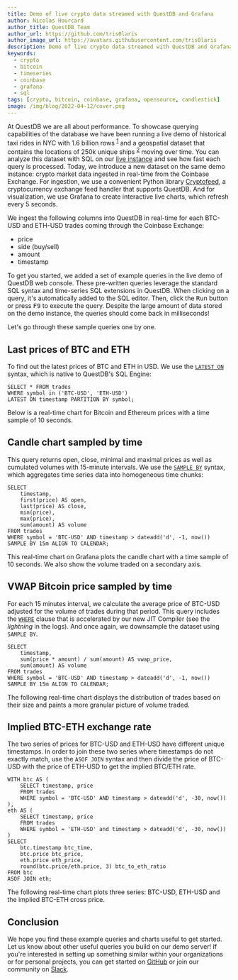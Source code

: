 ```yaml
---
title: Demo of live crypto data streamed with QuestDB and Grafana
author: Nicolas Hourcard
author_title: QuestDB Team
author_url: https://github.com/tris0laris
author_image_url: https://avatars.githubusercontent.com/tris0laris
description: Demo of live crypto data streamed with QuestDB and Grafana
keywords:
  - crypto
  - bitcoin
  - timeseries
  - coinbase
  - grafana
  - sql
tags: [crypto, bitcoin, coinbase, grafana, opensource, candlestick]
image: /img/blog/2022-04-12/cover.png 
---
```


<Banner
  alt="Live crypto data ingested in QuestDB and displayed on Grafana"
  height={360}
  src="/img/blog/2022-04-12/cover.png"
  width={650}
/>

At QuestDB we are all about performance. To showcase querying capabilities of
the database we have been running a live demo of historical taxi rides in NYC with 1.6 billion rows  <sup>[1]</sup> and a geospatial dataset that contains the locations of 250k unique ships <sup>[2]</sup> moving over time. You can analyze this dataset with SQL on our [live instance](https://demo.questdb.io/) and see how fast each query is processed. Today, we introduce a new dataset on the same demo instance: crypto market
data ingested in real-time from the Coinbase Exchange. For ingestion, we use a
convenient Python library [Cryptofeed](https://github.com/bmoscon/cryptofeed), a
cryptocurrency exchange feed handler that supports QuestDB. And for
visualization, we use Grafana to create interactive live charts, which refresh
every 5 seconds.

<!--truncate-->

We ingest the following columns into QuestDB in real-time for each BTC-USD and
ETH-USD trades coming through the Coinbase Exchange:

- price
- side (buy/sell)
- amount
- timestamp

To get you started, we added a set of example queries in the live demo of
QuestDB web console. These pre-written queries leverage the standard SQL syntax
and time-series SQL extensions in QuestDB. When clicking on a query, it's
automatically added to the SQL editor. Then, click the <kbd>Run</kbd> button or
press <kbd>F9</kbd> to execute the query. Despite the large amount of data
stored on the demo instance, the queries should come back in milliseconds!

Let's go through these sample queries one by one.

## Last prices of BTC and ETH

To find out the latest prices of BTC and ETH in USD. We use the
[`LATEST ON`](https://questdb.io/docs/reference/sql/latest-on) syntax, which is
native to QuestDB's SQL Engine:

<p>

  ```questdb-sql title="Latest BTC and ETH prices"
  SELECT * FROM trades
  WHERE symbol in ('BTC-USD', 'ETH-USD')
  LATEST ON timestamp PARTITION BY symbol;
  ```

  <QueryButton
    href="https://demo.questdb.io/?query=SELECT%20%2a%20FROM%20trades%0AWHERE%20symbol%20in%20%28%27BTC-USD%27%2C%20%27ETH-USD%27%29%0ALATEST%20ON%20timestamp%20PARTITION%20BY%20symbol%3B"
  />
</p>

Below is a real-time chart for Bitcoin and Ethereum prices with a time sample of 10
seconds.

<Grafana src="https://dashboard.questdb.io/d-solo/624FG0snk/public-dashboard-1?orgId=1&panelId=10&refresh=5s" />

## Candle chart sampled by time

This query returns open, close, minimal and maximal prices as well as cumulated
volumes with 15-minute intervals. We use the
[`SAMPLE BY`](https://questdb.io/docs/reference/sql/sample-by/) syntax, which
aggregates time series data into homogeneous time chunks:

<p>

  ```questdb-sql title="Candle chart with 15-minute intervals"
  SELECT 
      timestamp,
      first(price) AS open,
      last(price) AS close,
      min(price),
      max(price),
      sum(amount) AS volume
  FROM trades
  WHERE symbol = 'BTC-USD' AND timestamp > dateadd('d', -1, now())
  SAMPLE BY 15m ALIGN TO CALENDAR;
  ```

  <QueryButton
    href="https://demo.questdb.io/?query=SELECT%20%0A%20%20%20%20timestamp%2C%0A%20%20%20%20first%28price%29%20AS%20open%2C%0A%20%20%20%20last%28price%29%20AS%20close%2C%0A%20%20%20%20min%28price%29%2C%0A%20%20%20%20max%28price%29%2C%0A%20%20%20%20sum%28amount%29%20AS%20volume%0AFROM%20trades%0AWHERE%20symbol%20%3D%20%27BTC-USD%27%20AND%20timestamp%20%3E%20dateadd%28%27d%27%2C%20-1%2C%20now%28%29%29%0ASAMPLE%20BY%2015m%20ALIGN%20TO%20CALENDAR%3B"
  />
</p>

This real-time chart on Grafana plots the candle chart with a time sample of 10
seconds. We also show the volume traded on a secondary axis.

<Grafana src="https://dashboard.questdb.io/d-solo/624FG0snk/public-dashboard-1?orgId=1&panelId=8&refresh=5s" />

## VWAP Bitcoin price sampled by time

For each 15 minutes interval, we calculate the average price of BTC-USD adjusted
for the volume of trades during that period. This query includes the
[`WHERE`](https://questdb.io/docs/reference/sql/where/) clause that is
accelerated by our new JIT Compiler (see the _lightning_ in the logs). And once
again, we downsample the dataset using `SAMPLE BY`.

<p>

  ```questdb-sql title="Volume-weighted average price"
  SELECT 
      timestamp,
      sum(price * amount) / sum(amount) AS vwap_price,
      sum(amount) AS volume
  FROM trades
  WHERE symbol = 'BTC-USD' AND timestamp > dateadd('d', -1, now())
  SAMPLE BY 15m ALIGN TO CALENDAR;
  ```

  <QueryButton
    href="https://demo.questdb.io/?query=SELECT%20%0A%20%20%20%20timestamp%2C%0A%20%20%20%20sum%28price%20%2a%20amount%29%20%2F%20sum%28amount%29%20AS%20vwap_price%2C%0A%20%20%20%20sum%28amount%29%20AS%20volume%0AFROM%20trades%0AWHERE%20symbol%20%3D%20%27BTC-USD%27%20AND%20timestamp%20%3E%20dateadd%28%27d%27%2C%20-1%2C%20now%28%29%29%0ASAMPLE%20BY%2015m%20ALIGN%20TO%20CALENDAR%3B"
  />
</p>

The following real-time chart displays the distribution of trades based on their
size and paints a more granular picture of volume traded.

<Grafana src="https://dashboard.questdb.io/d-solo/624FG0snk/public-dashboard-1?orgId=1&panelId=12&refresh=5s" />

## Implied BTC-ETH exchange rate

The two series of prices for BTC-USD and ETH-USD have different unique
timestamps. In order to join these two series where timestamps do not exactly
match, use the `ASOF JOIN` syntax and then divide the price of BTC-USD with the
price of ETH-USD to get the implied BTC/ETH rate.

<p>

  ```questdb-sql title="Implied BTC-ETH exchange rate"
  WITH btc AS (
      SELECT timestamp, price
      FROM trades
      WHERE symbol = 'BTC-USD' AND timestamp > dateadd('d', -30, now())
  ), 
  eth AS (
      SELECT timestamp, price
      FROM trades
      WHERE symbol = 'ETH-USD' and timestamp > dateadd('d', -30, now())
  )
  SELECT 
      btc.timestamp btc_time, 
      btc.price btc_price, 
      eth.price eth_price, 
      round(btc.price/eth.price, 3) btc_to_eth_ratio
  FROM btc
  ASOF JOIN eth;
  ```

  <QueryButton
    href="https://demo.questdb.io/?query=WITH%20btc%20AS%20%28%0A%20%20%20%20SELECT%20timestamp%2C%20price%0A%20%20%20%20FROM%20trades%0A%20%20%20%20WHERE%20symbol%20%3D%20%27BTC-USD%27%20AND%20timestamp%20%3E%20dateadd%28%27d%27%2C%20-30%2C%20now%28%29%29%0A%29%2C%20%0Aeth%20AS%20%28%0A%20%20%20%20SELECT%20timestamp%2C%20price%0A%20%20%20%20FROM%20trades%0A%20%20%20%20WHERE%20symbol%20%3D%20%27ETH-USD%27%20and%20timestamp%20%3E%20dateadd%28%27d%27%2C%20-30%2C%20now%28%29%29%0A%29%0ASELECT%20%0A%20%20%20%20btc.timestamp%20btc_time%2C%20%0A%20%20%20%20btc.price%20btc_price%2C%20%0A%20%20%20%20eth.price%20eth_price%2C%20%0A%20%20%20%20round%28btc.price%2Feth.price%2C%203%29%20btc_to_eth_ratio%0AFROM%20btc%0AASOF%20JOIN%20eth%3B"
  />
</p>

The following real-time chart plots three series: BTC-USD, ETH-USD and the
implied BTC-ETH cross price.

<Grafana src="https://dashboard.questdb.io/d-solo/624FG0snk/public-dashboard-1?orgId=1&panelId=14&refresh=5s"/>

## Conclusion

We hope you find these example queries and charts useful to get started. Let us
know about other useful queries you build on our demo server! If you're
interested in setting up something similar within your organizations or for
personal projects, you can get started on
[GitHub](https://github.com/questdb/questdb#try-questdb) or join our community
on [Slack]({@slackUrl@}).

[1]: https://news.ycombinator.com/item?id=23616878
[2]:
  https://www.reddit.com/r/programming/comments/q1vnfi/demo_geospatial_and_timeseries_queries_on_250k/
